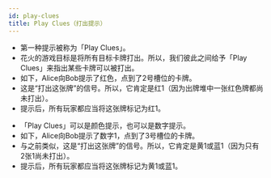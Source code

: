 ```yaml
---
id: play-clues
title: Play Clues（打出提示）
---
```



<BeginnersGuideProgress id="play-clues" />

- 第一种提示被称为「Play Clues」。
- 花火的游戏目标是将所有目标卡牌打出。所以，我们彼此之间给予「Play Clues」来指出某些卡牌可以被打出。
- 如下，Alice向Bob提示了红色，点到了2号槽位的卡牌。
- 这是“打出这张牌”的信号。所以，它肯定是红1（因为出牌堆中一张红色牌都尚未打出）。
- 提示后，所有玩家都应当将这张牌标记为红1。

<PlayClue1 />

- 「Play Clues」可以是颜色提示，也可以是数字提示。
- 如下，Alice向Bob提示了数字1，点到了3号槽位的卡牌。
- 与之前类似，这是“打出这张牌”的信号。所以，它肯定是黄1或蓝1（因为只有2张1尚未打出）。
- 提示后，所有玩家都应当将这张牌标记为黄1或蓝1。

<PlayClue2 />
